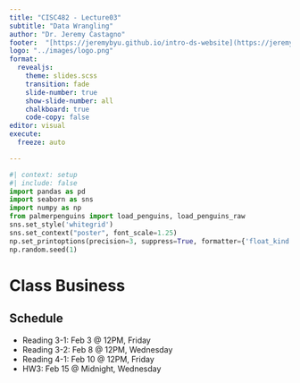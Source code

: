 ```yaml
---
title: "CISC482 - Lecture03"
subtitle: "Data Wrangling"
author: "Dr. Jeremy Castagno"
footer:  "[https://jeremybyu.github.io/intro-ds-website](https://jeremybyu.github.io/intro-ds-website/)"
logo: "../images/logo.png"
format: 
  revealjs: 
    theme: slides.scss
    transition: fade
    slide-number: true
    show-slide-number: all 
    chalkboard: true
    code-copy: false
editor: visual
execute:
  freeze: auto

---
```



```python
#| context: setup
#| include: false
import pandas as pd
import seaborn as sns 
import numpy as np
from palmerpenguins import load_penguins, load_penguins_raw
sns.set_style('whitegrid')
sns.set_context("poster", font_scale=1.25)
np.set_printoptions(precision=3, suppress=True, formatter={'float_kind': "{:.3f}".format})
np.random.seed(1)

```

# Class Business


## Schedule

- Reading 3-1: Feb 3 @ 12PM, Friday
- Reading 3-2: Feb 8 @ 12PM, Wednesday
- Reading 4-1: Feb 10 @ 12PM, Friday
- HW3: Feb 15 @ Midnight, Wednesday


